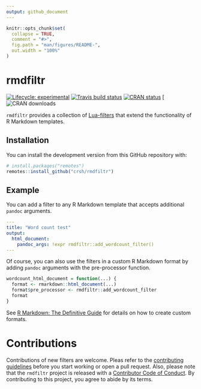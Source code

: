 ```yaml
---
output: github_document
---
```


<!-- README.md is generated from README.Rmd. Please edit that file -->

```r
knitr::opts_chunk$set(
  collapse = TRUE,
  comment = "#>",
  fig.path = "man/figures/README-",
  out.width = "100%"
)
```

# rmdfiltr

<!-- badges: start -->
  [![Lifecycle: experimental](https://img.shields.io/badge/lifecycle-experimental-orange.svg)](https://www.tidyverse.org/lifecycle/#experimental)
  [![Travis build status](https://travis-ci.org/crsh/rmdfiltr.svg?branch=master)](https://travis-ci.org/crsh/rmdfiltr)
  [![CRAN status](https://www.r-pkg.org/badges/version/rmdfiltr)](https://cran.r-project.org/package=rmdfiltr)
  [![CRAN downloads](https://cranlogs.r-pkg.org/badges/last-month/rmdfiltr)
 <!-- badges: end -->

`rmdfiltr` provides a collection of [Lua-filters](https://pandoc.org/lua-filters.html) that extend the functionality
  of R Markdown templates.

## Installation

<!--
You can install the released version of rmdfiltr from [CRAN](https://CRAN.R-project.org) with:

``` r
install.packages("rmdfiltr")
```
-->

You can install the development version from this GitHub repository with:

``` r
# install.packages("remotes")
remotes::install_github("crsh/rmdfiltr")
```


## Example

You can add a filter to any R Markdown template that accepts additional `pandoc` arguments.

``` yaml
---
title: "Word count test"
output:
  html_document:
    pandoc_args: !expr rmdfiltr::add_wordcount_filter()
---
```

Of course, you can also use the filters in a custom R Markdown format by adding `pandoc` arguments with the pre-processor function.

``` r
wordcount_html_document = function(...) {
  format <- rmarkdown::html_document(...)
  format$pre_processor <- rmdfiltr::add_wordcount_filter
  format
}
```

See [R Markdown: The Definitive Guide](https://bookdown.org/yihui/rmarkdown/new-formats.html) for details on how to create custom formats.


# Contributions

Contributions of new filters are welcome.
Pleas refer to the [contributing guidelines](https://github.com/crsh/rmdfiltr/blob/master/.github/CONTRIBUTING.md) before you start working or open a pull request.
Also, please note that the `rmdfiltr` project is released with a
[Contributor Code of Conduct](https://github.com/crsh/rmdfiltr/blob/master/.github/CODE_OF_CONDUCT.md).
By contributing to this project, you agree to abide by its terms.
